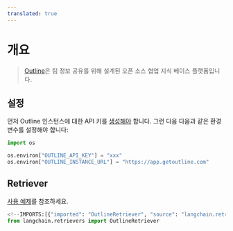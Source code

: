 ```yaml
---
translated: true
---
```


# 개요

> [Outline](https://www.getoutline.com/)은 팀 정보 공유를 위해 설계된 오픈 소스 협업 지식 베이스 플랫폼입니다.

## 설정

먼저 Outline 인스턴스에 대한 API 키를 [생성해야](https://www.getoutline.com/developers#section/Authentication) 합니다. 그런 다음 다음과 같은 환경 변수를 설정해야 합니다:

```python
import os

os.environ["OUTLINE_API_KEY"] = "xxx"
os.environ["OUTLINE_INSTANCE_URL"] = "https://app.getoutline.com"
```

## Retriever

[사용 예제](/docs/integrations/retrievers/outline)를 참조하세요.

```python
<!--IMPORTS:[{"imported": "OutlineRetriever", "source": "langchain.retrievers", "docs": "https://api.python.langchain.com/en/latest/retrievers/langchain_community.retrievers.outline.OutlineRetriever.html", "title": "Outline"}]-->
from langchain.retrievers import OutlineRetriever
```
